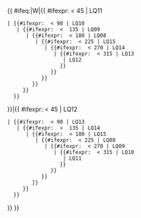 {{ #ifeq:{{{E_or_W}}}|W|{{ #ifexpr: {{{longitude}}} < 45 | LQ11
 | {{#ifexpr: {{{longitude}}} < 90 | LQ10
    | {{#ifexpr: {{{longitude}}} <  135 | LQ09
       | {{#ifexpr: {{{longitude}}} < 180 | LQ08
          | {{#ifexpr: {{{longitude}}} < 225 | LQ15
             | {{#ifexpr: {{{longitude}}} < 270 | LQ14
                | {{#ifexpr: {{{longitude}}} < 315 | LQ13
                   | LQ12
                  }}
               }}
            }}
         }}
      }}
   }}
}}|{{ #ifexpr: {{{longitude}}} < 45 | LQ12
 | {{#ifexpr: {{{longitude}}} < 90 | LQ13
    | {{#ifexpr: {{{longitude}}} <  135 | LQ14
       | {{#ifexpr: {{{longitude}}} < 180 | LQ15
          | {{#ifexpr: {{{longitude}}} < 225 | LQ08
             | {{#ifexpr: {{{longitude}}} < 270 | LQ09
                | {{#ifexpr: {{{longitude}}} < 315 | LQ10
                   | LQ11
                  }}
               }}
            }}
         }}
      }}
   }}
}}
}}<noinclude>
{{template doc|Template:Lunar quadrangle/doc}}
</noinclude>